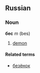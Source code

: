 ==Russian==
===Noun===
'''бес''' ''m'' (bes)

# [[demon]]

====Related terms====
*[[безенок|безёнок]]